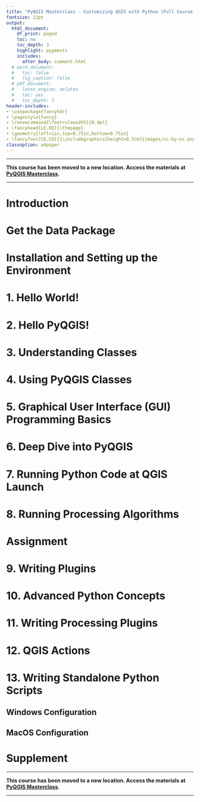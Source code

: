 ```yaml
---
title: "PyQGIS Masterclass - Customizing QGIS with Python (Full Course)"
fontsize: 12pt
output:
  html_document:
    df_print: paged
    toc: no
    toc_depth: 3
    highlight: pygments
    includes:
      after_body: comment.html
  # word_document:
  #   toc: false
  #   fig_caption: false
  # pdf_document:
  #   latex_engine: xelatex
  #   toc: yes
  #   toc_depth: 3
header-includes:
- \usepackage{fancyhdr}
- \pagestyle{fancy}
- \renewcommand{\footrulewidth}{0.4pt}
- \fancyhead[LE,RO]{\thepage}
- \geometry{left=1in,top=0.75in,bottom=0.75in}
- \fancyfoot[CE,CO]{{\includegraphics[height=0.5cm]{images/cc-by-nc.png}} Ujaval Gandhi http://www.spatialthoughts.com}
classoption: a4paper
---
```


----

**This course has been moved to a new location. Access the materials at [PyQGIS Masterclass](pyqgis-masterclass.html).**

----

\newpage

# Introduction 

# Get the Data Package

# Installation and Setting up the Environment


# 1. Hello World!


# 2. Hello PyQGIS!



# 3. Understanding Classes



# 4. Using PyQGIS Classes


# 5. Graphical User Interface (GUI) Programming Basics


# 6. Deep Dive into PyQGIS


# 7. Running Python Code at QGIS Launch

# 8. Running Processing Algorithms



# Assignment 



# 9. Writing Plugins



# 10. Advanced Python Concepts



# 11. Writing Processing Plugins


# 12. QGIS Actions



# 13. Writing Standalone Python Scripts


## Windows Configuration



## MacOS Configuration


# Supplement


----

**This course has been moved to a new location. Access the materials at [PyQGIS Masterclass](pyqgis-masterclass.html).**

----